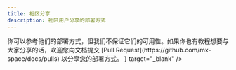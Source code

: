 ```yaml
---
title: 社区分享
description: 社区用户分享的部署方式
---
```


<Callout type="info">
你可以参考他们的部署方式，但我们不保证它们的可用性。如果你也有教程想要与大家分享的话，欢迎您向文档提交 [Pull Request](https://github.com/mx-space/docs/pulls) 以分享您的部署方式。
</Callout>

<Cards>
<Card
  title="GitHub Action构建Shiroi Docker镜像"
  href="https://blog.sotkg.com/2024/10/https-www-sotkg-com-posts-site-shiroi-docker-deployment.html"
  icon={<FileText />}
  target="_blank"
/>
</Cards>
